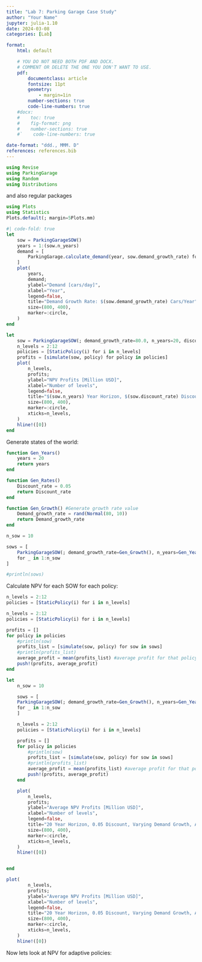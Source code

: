 ```yaml
---
title: "Lab 7: Parking Garage Case Study"
author: "Your Name"
jupyter: julia-1.10
date: 2024-03-08
categories: [Lab]

format: 
    html: default

    # YOU DO NOT NEED BOTH PDF AND DOCX.
    # COMMENT OR DELETE THE ONE YOU DON'T WANT TO USE.
    pdf:
        documentclass: article
        fontsize: 11pt
        geometry:
            - margin=1in  
        number-sections: true
        code-line-numbers: true
    #docx: 
    #    toc: true
    #    fig-format: png
    #    number-sections: true
    #`    code-line-numbers: true

date-format: "ddd., MMM. D"
references: references.bib
---
```



```julia
using Revise
using ParkingGarage
using Random
using Distributions
```

and also regular packages

```julia
using Plots
using Statistics
Plots.default(; margin=5Plots.mm)
```

```julia
#| code-fold: true
let
    sow = ParkingGarageSOW()
    years = 1:(sow.n_years)
    demand = [
        ParkingGarage.calculate_demand(year, sow.demand_growth_rate) for year in years
    ]
    plot(
        years,
        demand;
        ylabel="Demand [cars/day]",
        xlabel="Year",
        legend=false,
        title="Demand Growth Rate: $(sow.demand_growth_rate) Cars/Year",
        size=(800, 400),
        marker=:circle,
    )
end
```

```julia
let
    sow = ParkingGarageSOW(; demand_growth_rate=80.0, n_years=20, discount_rate=0.12)
    n_levels = 2:12
    policies = [StaticPolicy(i) for i in n_levels]
    profits = [simulate(sow, policy) for policy in policies]
    plot(
        n_levels,
        profits;
        ylabel="NPV Profits [Million USD]",
        xlabel="Number of levels",
        legend=false,
        title="$(sow.n_years) Year Horizon, $(sow.discount_rate) Discount, $(sow.demand_growth_rate) Demand Growth",
        size=(800, 400),
        marker=:circle,
        xticks=n_levels,
    )
    hline!([0])
end
```

Generate states of the world:

```julia

function Gen_Years()
    years = 20 
    return years 
end 

function Gen_Rates()
    Discount_rate = 0.05
    return Discount_rate
end 

function Gen_Growth() #Generate growth rate value 
    Demand_growth_rate = rand(Normal(80, 10))
    return Demand_growth_rate
end 
```

```julia

n_sow = 10

sows = [
    ParkingGarageSOW(; demand_growth_rate=Gen_Growth(), n_years=Gen_Years(), discount_rate=Gen_Rates())
    for _ in 1:n_sow
]

#println(sows)
```

Calculate NPV for each SOW for each policy:

```julia
n_levels = 2:12
policies = [StaticPolicy(i) for i in n_levels]
```

```julia

n_levels = 2:12
policies = [StaticPolicy(i) for i in n_levels]

profits = []
for policy in policies
    #println(sow)
    profits_list = [simulate(sow, policy) for sow in sows] 
    #println(profits_list)
    average_profit = mean(profits_list) #average profit for that policy given all SOWs
    push!(profits, average_profit)
end


```



```julia

let 
    n_sow = 10

    sows = [
    ParkingGarageSOW(; demand_growth_rate=Gen_Growth(), n_years=Gen_Years(), discount_rate=Gen_Rates())
    for _ in 1:n_sow
    ]

    n_levels = 2:12
    policies = [StaticPolicy(i) for i in n_levels]

    profits = []
    for policy in policies
        #println(sow)
        profits_list = [simulate(sow, policy) for sow in sows] 
        #println(profits_list)
        average_profit = mean(profits_list) #average profit for that policy given all SOWs
        push!(profits, average_profit)
    end

    plot(
        n_levels,
        profits;
        ylabel="Average NPV Profits [Million USD]",
        xlabel="Number of levels",
        legend=false,
        title="20 Year Horizon, 0.05 Discount, Varying Demand Growth, Average profits",
        size=(800, 400),
        marker=:circle,
        xticks=n_levels,
    )
    hline!([0])


end

```

```julia
plot(
        n_levels,
        profits;
        ylabel="Average NPV Profits [Million USD]",
        xlabel="Number of levels",
        legend=false,
        title="20 Year Horizon, 0.05 Discount, Varying Demand Growth, Average profits",
        size=(800, 400),
        marker=:circle,
        xticks=n_levels,
    )
    hline!([0])
```

Now lets look at NPV for adaptive policies:

```Julia




```